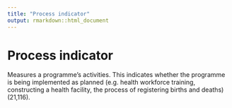```yaml
---
title: "Process indicator"
output: rmarkdown::html_document
---
```


# Process indicator

Measures a  programme’s  activities. This  indicates whether the programme is  being implemented as planned (e.g.  health workforce  training, constructing a  health  facility, the process of registering  births and  deaths) (21,116).
